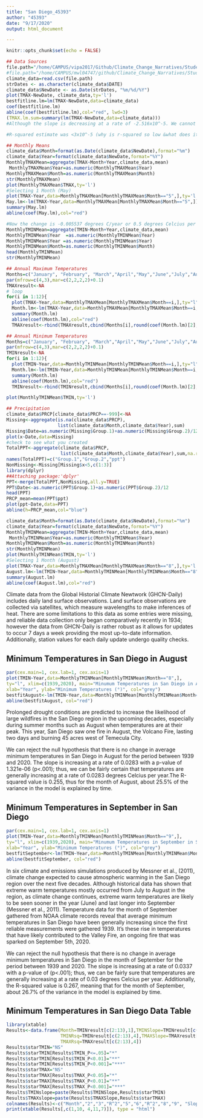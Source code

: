 ```yaml
---
title: "San Diego_45393"
author: "45393"
date: "9/17/2020"
output: html_document

---
```


```r
knitr::opts_chunk$set(echo = FALSE)
```



```r

## Data Sources
file.path="/home/CAMPUS/vipa2017/Github/Climate_Change_Narratives/Student_Folders/Plancarte/Plancarte_SanDiego_data.csv"
#file.path="/home/CAMPUS/mwl04747/github/Climate_Change_Narratives/Student_Folders/Plancarte/Plancarte_SanDiego_data.csv"
climate_data=read.csv(file.path)
strDates <- as.character(climate_data$DATE)
climate_data$NewDate <- as.Date(strDates, "%m/%d/%Y")
plot(TMAX~NewDate, climate_data,ty='l')
bestfitline.lm=lm(TMAX~NewDate,data=climate_data)
coef(bestfitline.lm)
abline(coef(bestfitline.lm),col="red", lwd=3)
(TMAX.lm.sum=summary(lm(TMAX~NewDate,data=climate_data)))
#Although the slope is decreasing at a rate of -2.516x10^-5. We cannot reject the null hypothesis which states that there is no change in temperature, since p-value is 0.3267 and greater than 0.05. Therefore we cannot conclude that temperatures are decreasing at a rate of 0.0025 degrees celcius per 100 years

#R-squared estimate was <3x10^-5 (why is r-squared so low &what does it mean)
```




```r
## Monthly Means
climate_data$Month=format(as.Date(climate_data$NewDate),format="%m")
climate_data$Year=format(climate_data$NewDate,format="%Y")
MonthlyTMAXMean=aggregate(TMAX~Month+Year,climate_data,mean)
 MonthlyTMAXMean$Year=as.numeric(MonthlyTMAXMean$Year)
MonthlyTMAXMean$Month=as.numeric(MonthlyTMAXMean$Month)
str(MonthlyTMAXMean)
plot(MonthlyTMAXMean$TMAX,ty='l')
#Selecting 1 Month (May)
plot(TMAX~Year,data=MonthlyTMAXMean[MonthlyTMAXMean$Month=="5",],ty='l', xlim=c(1950,2020))
May.lm<-lm(TMAX~Year,data=MonthlyTMAXMean[MonthlyTMAXMean$Month=="5",])
summary(May.lm)
abline(coef(May.lm),col="red")
```


```r
#Now the change is -0.005537 degrees C/year or 0.5 degrees Celcius per 100 years with a probability of 0.3528. Since p>.05, we cannot reject the null hypothesis that there is no change (and thus conclude there's a significant change in temp.)
MonthlyTMINMean=aggregate(TMIN~Month+Year,climate_data,mean)
MonthlyTMINMean$Year  =as.numeric(MonthlyTMINMean$Year)
MonthlyTMINMean$Year =as.numeric(MonthlyTMINMean$Year)
MonthlyTMINMean$Month=as.numeric(MonthlyTMINMean$Month)
head(MonthlyTMINMean)
str(MonthlyTMINMean)
```


```r
## Annual Maximum Temperatures
Months=c("January", "February", "March","April","May","June","July","August","September","October","November","December")
par(mfrow=c(4,3),mar=c(2,2,2,2)+0.1)
TMAXresult<-NA
# loop 
for(i in 1:12){
  plot(TMAX~Year,data=MonthlyTMAXMean[MonthlyTMAXMean$Month==i,],ty="l",las=1,xlim=c(1940,2020), main=Months[i])
  Month.lm<-lm(TMAX~Year,data=MonthlyTMAXMean[MonthlyTMAXMean$Month==i,])
  summary(Month.lm)
  abline(coef(Month.lm),col="red")
  TMAXresult<-rbind(TMAXresult,cbind(Months[i],round(coef(Month.lm)[2],4),round(summary(Month.lm)$coefficients[2,4],4),round(summary(Month.lm)$r.squared,3)))}

```



```r
## Annual Minimum Temperatures
Months=c("January", "February", "March","April","May","June","July","August","September","October","November","December")
par(mfrow=c(4,3),mar=c(2,2,2,2)+0.1)
TMINresult<-NA
for(i in 1:12){
  plot(TMIN~Year,data=MonthlyTMINMean[MonthlyTMINMean$Month==i,],ty="l",las=1,xlim=c(1940,2020), main=Months[i])
  Month.lm<-lm(TMIN~Year,data=MonthlyTMINMean[MonthlyTMINMean$Month==i,])
  summary(Month.lm)
  abline(coef(Month.lm),col="red")
  TMINresult<-rbind(TMINresult,cbind(Months[i],round(coef(Month.lm)[2],4),round(summary(Month.lm)$coefficients[2,4],4),round(summary(Month.lm)$r.squared,3)))}
```


```r
plot(MonthlyTMINMean$TMIN,ty='l')
```


```r
## Precipitation
climate_data$PRCP[climate_data$PRCP==-999]<-NA
Missing<-aggregate(is.na(climate_data$PRCP),
                   list(climate_data$Month,climate_data$Year),sum)
Missing$Date=as.numeric(Missing$Group.1)+as.numeric(Missing$Group.2)/12
plot(x~Date,data=Missing)
#check to see what you created
TotalPPT<-aggregate(climate_data$PRCP,
                    list(climate_data$Month,climate_data$Year),sum,na.rm=T)
names(TotalPPT)=c("Group.1","Group.2","ppt")
NonMissing<-Missing[Missing$x<5,c(1:3)]
library(dplyr)
##Attaching package:'dplyr'
PPT<-merge(TotalPPT,NonMissing,all.y=TRUE)
PPT$Date<-as.numeric(PPT$Group.1)+as.numeric(PPT$Group.2)/12
head(PPT)
PRCP_mean=mean(PPT$ppt)
plot(ppt~Date,data=PPT)
abline(h=PRCP_mean,col="blue")

```

```r
climate_data$Month=format(as.Date(climate_data$NewDate),format="%m")
climate_data$Year=format(climate_data$NewDate,format="%Y")
MonthlyTMINMean=aggregate(TMIN~Month+Year,climate_data,mean)
 MonthlyTMINMean$Year=as.numeric(MonthlyTMINMean$Year)
MonthlyTMINMean$Month=as.numeric(MonthlyTMINMean$Month)
str(MonthlyTMINMean)
plot(MonthlyTMINMean$TMIN,ty='l')
#Selecting 1 Month (August)
plot(TMAX~Year,data=MonthlyTMAXMean[MonthlyTMAXMean$Month=="8",],ty='l', xlim=c(1950,2020))
August.lm<-lm(TMIN~Year,data=MonthlyTMINMean[MonthlyTMINMean$Month=="8",])
summary(August.lm)
abline(coef(August.lm),col="red")


```






Climate data from the Global Historial Climate Newtwork (GHCN-Daily) includes daily land surface observations. Land surface observations are collected via satellites, which measure wavelengths to make inferences of heat. There are some limitations to this data as some entries were missing, and reliable data collection only began comparatively recently in 1934; however the data from GHCN-Daily is rather robust as it allows for updates to occur 7 days a week providing the most up-to-date information. Additionally, station values for each daily update undergo quality checks. 



## Minimum Temperatures in San Diego in August
```r
par(cex.main=1, cex.lab=1, cex.axis=1)
plot(TMIN~Year,data=MonthlyTMINMean[MonthlyTMINMean$Month=="8",],
ty="l", xlim=c(1939,2020), main="Minumum Temperatures in San Diego in August",
xlab="Year", ylab="Minimum Temperatures (°)", col="grey")
bestfitAugust<-lm(TMIN~Year,data=MonthlyTMINMean[MonthlyTMINMean$Month=="8",])
abline(bestfitAugust, col="red")
```

Prolonged drought conditions are predicted to increase the likelihood of large wildfires in the San Diego region in the upcoming decades, especially during summer months such as August when temperatures are at their peak. This year, San Diego saw one fire in August, the Volcano Fire, lasting two days and burning 45 acres west of Temecula City. 


We can reject the null hypothesis that there is no change in average minimum temperatures in San Diego in August for the period between 1939 and 2020. The slope is increasing at a rate of 0.0283 with a p-value of 1.321e-06 (p<.001); thus, we can be fairly certain that temperatures are generally increasing at a rate of 0.0283 degrees Celcius per year.The R-squared value is 0.255, thus for the month of August, about 25.5% of the variance in the model is explained by time.




## Minimum Temperatures in September in San Diego
```r
par(cex.main=1, cex.lab=1, cex.axis=1)
plot(TMIN~Year,data=MonthlyTMINMean[MonthlyTMINMean$Month=="9",],
ty="l", xlim=c(1939,2020), main="Minumum Temperatures in September in San Diego",
xlab="Year", ylab="Minimum Temperatures (°)", col="grey")
bestfitSeptember<-lm(TMIN~Year,data=MonthlyTMINMean[MonthlyTMINMean$Month=="9",])
abline(bestfitSeptember, col="red")
```



In six climate and emissions simulations produced by Messner et al., (2011), climate change expected to cause atmospheric warming in the San Diego region over the next five decades. Although historical data has shown that extreme warm temperatures mostly occurred from July to August in the region, as climate change continues, extreme warm temperatures are likely to be seen sooner in the year (June) and last longer into September (Messner et al., 2011).
Temperature data for the month of September gathered from NOAA climate records reveal that average minimum temperatures in San Diego have been generally increasing since the first reliable measurements were gathered 1939. It's these rise in temperatures that have likely contributed to the Valley Fire, an ongoing fire that was sparked on September 5th, 2020.



We can reject the null hypothesis that there is no change in average minimum temperatures in San Diego in the month of September for the period between 1939 and 2020. The slope is increasing at a rate of 0.0337 with a p-value of (p<.001); thus, we can be fairly sure that temperatures are generally increasing at a rate of 0.03 degrees Celcius per year. Additionally, the R-squared value is 0.267, meaning that for the month of September, about 26.7% of the variance in the model is explained by time.

## Minimum Temperatures in San Diego Data Table
```r
library(xtable)
Results<-data.frame(Month=TMINresult[c(2:13),1],TMINSlope=TMINresult[c(2:13),2], TMIN_P=as.numeric(TMINresult[c(2:13),3]),
                    TMINRsq=TMINresult[c(2:13),4],TMAXSlope=TMAXresult[c(2:13),2],TMAX_P=as.numeric(TMAXresult[c(2:13),3]),
                    TMAXRsq=TMAXresult[c(2:13),4])
Results$starTMIN="NS"
Results$starTMIN[Results$TMIN_P<=.05]="*"
Results$starTMIN[Results$TMIN_P<0.01]="**"             
Results$starTMIN[Results$TMIN_P<0.001]="***"
Results$starTMAX="NS"
Results$starTMAX[Results$TMAX_P<0.05]="*"
Results$starTMAX[Results$TMAX_P<0.01]="**"
Results$starTMAX[Results$TMAX_P<0.001]="***"
Results$TMINslope=paste(Results$TMINSlope,Results$starTMIN)
Results$TMAXslope=paste(Results$TMAXSlope,Results$starTMAX)
colnames(Results)<-c("Month","2","3","R^2","5","6","R^2","8","9", "SlopeTMIN","SlopeTMAX")
print(xtable(Results[,c(1,10, 4,11,7)]), type = "html")
```
